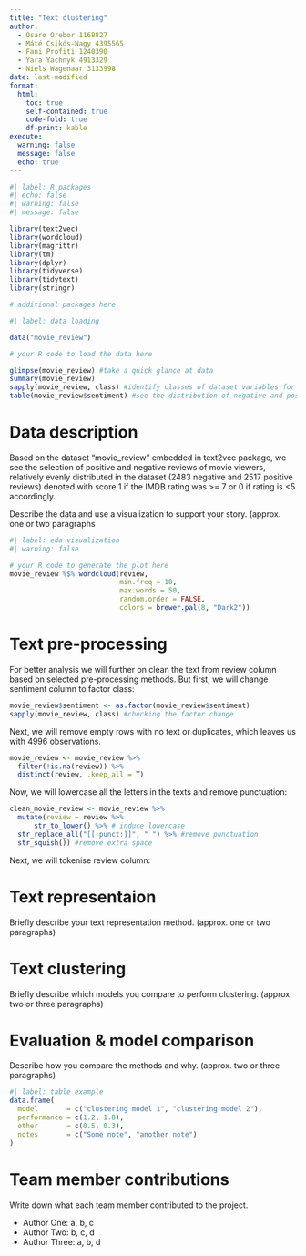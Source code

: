 ```yaml
---
title: "Text clustering"
author: 
  - Osaro Orebor 1168827
  - Máté Csikós-Nagy 4395565
  - Fani Profiti 1240390
  - Yara Yachnyk 4913329
  - Niels Wagenaar 3133998
date: last-modified
format:
  html:
    toc: true
    self-contained: true
    code-fold: true
    df-print: kable
execute:
  warning: false
  message: false
  echo: true
---
```


```r
#| label: R packages
#| echo: false
#| warning: false
#| message: false

library(text2vec)
library(wordcloud)
library(magrittr)
library(tm)
library(dplyr)
library(tidyverse)
library(tidytext)
library(stringr)

# additional packages here
```

```r
#| label: data loading

data("movie_review")

# your R code to load the data here
```

```r
glimpse(movie_review) #take a quick glance at data
summary(movie_review) 
sapply(movie_review, class) #identify classes of dataset variables for sentiment analysis
table(movie_review$sentiment) #see the distribution of negative and positive reviews
```

# Data description
Based on the dataset "movie_review" embedded in text2vec package, we see the selection of positive and negative reviews of movie viewers, relatively evenly distributed in the dataset (2483 negative and 2517 positive reviews) denoted with score 1 if the IMDB rating was >= 7 or 0 if rating is <5 accordingly.



Describe the data and use a visualization to support your story. (approx. one or two paragraphs

```r
#| label: eda visualization
#| warning: false

# your R code to generate the plot here
movie_review %$% wordcloud(review, 
                           min.freq = 10, 
                           max.words = 50, 
                           random.order = FALSE,
                           colors = brewer.pal(8, "Dark2"))

```

# Text pre-processing

For better analysis we will further on clean the text from review column based on selected pre-processing methods.
But first, we will change sentiment column to factor class:

```r
movie_review$sentiment <- as.factor(movie_review$sentiment)
sapply(movie_review, class) #checking the factor change
```
Next, we will remove empty rows with no text or duplicates, which leaves us with 4996 observations.

```r
movie_review <- movie_review %>% 
  filter(!is.na(review)) %>%
  distinct(review, .keep_all = T)
```
Now, we will lowercase all the letters in the texts and remove punctuation:
```r
clean_movie_review <- movie_review %>%
  mutate(review = review %>%
      str_to_lower() %>% # induce lowercase
  str_replace_all("[[:punct:]]", " ") %>% #remove punctuation
  str_squish()) #remove extra space
```

Next, we will tokenise review column:


# Text representaion

Briefly describe your text representation method. (approx. one or two paragraphs)

# Text clustering

Briefly describe which models you compare to perform clustering. (approx. two or three paragraphs)

# Evaluation & model comparison

Describe how you compare the methods and why. (approx. two or three paragraphs)


```r
#| label: table example
data.frame(
  model       = c("clustering model 1", "clustering model 2"),
  performance = c(1.2, 1.8),
  other       = c(0.5, 0.3),
  notes       = c("Some note", "another note")
)
```


# Team member contributions

Write down what each team member contributed to the project.

- Author One: a, b, c
- Author Two: b, c, d
- Author Three: a, b, d
